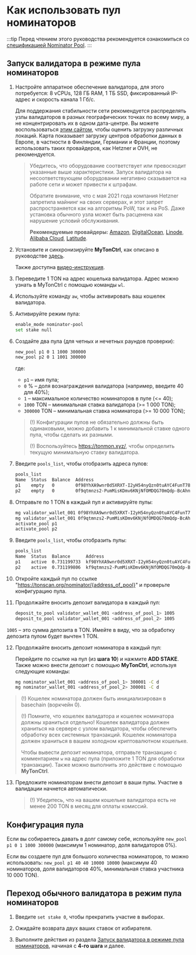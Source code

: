 # Как использовать пул номинаторов

:::tip
Перед чтением этого руководства рекомендуется ознакомиться со [спецификацией Nominator Pool](/v3/documentation/smart-contracts/contracts-specs/nominator-pool).
:::

## Запуск валидатора в режиме пула номинаторов

1. Настройте аппаратное обеспечение валидатора, для этого потребуется: 8 vCPUs, 128 ГБ RAM, 1 ТБ SSD, фиксированный IP-адрес и скорость канала 1 Гб/с.

   Для поддержания стабильности сети рекомендуется распределять узлы валидаторов в разных географических точках по всему миру, а не концентрировать их в одном дата-центре. Вы можете воспользоваться [этим сайтом](https://status.toncenter.com/), чтобы оценить загрузку различных локаций. Карта показывает загрузку центров обработки данных в Европе, в частности в Финляндии, Германии и Франции, поэтому использовать таких провайдеров, как Hetzner и OVH, не рекомендуется.

   > Убедитесь, что оборудование соответствует или превосходит указанные выше характеристики. Запуск валидатора на несоответствующем оборудовании негативно сказывается на работе сети и может привести к штрафам.
   >
   > Обратите внимание, что с мая 2021 года компания Hetzner запретила майнинг на своих серверах, и этот запрет распространяется как на алгоритмы PoW, так и на PoS. Даже установка обычного узла может быть расценена как нарушение условий обслуживания.
   >
   > **Рекомендуемые провайдеры:** [Amazon](https://aws.amazon.com/), [DigitalOcean](https://www.digitalocean.com/), [Linode](https://www.linode.com/), [Alibaba Cloud](https://alibabacloud.com/), [Latitude](https://www.latitude.sh/).

2. Установите и синхронизируйте **MyTonCtrl**, как описано в руководстве [здесь](/v3/guidelines/nodes/running-nodes/full-node#установите-mytonctrl).

   Также доступна [видео-инструкция](/v3/guidelines/nodes/running-nodes/full-node#запуск-узла-видео).

3. Переведите 1 TON на адрес кошелька валидатора. Адрес можно узнать в MyTonCtrl с помощью команды `wl`.

4. Используйте команду `aw`, чтобы активировать ваш кошелек валидатора.

5. Активируйте режим пула:

   ```bash
   enable_mode nominator-pool
   set stake null
   ```

6. Создайте два пула (для четных и нечетных раундов проверки):

   ```bash
   new_pool p1 0 1 1000 300000
   new_pool p2 0 1 1001 300000
   ```

   где:

   - `p1` – имя пула;
   - `0` % – доля вознаграждения валидатора (например, введите 40 для 40%);
   - `1` – максимальное количество номинаторов в пуле (<= 40);
   - `1000` TON – минимальная ставка валидатора (>= 1 000 TON);
   - `300000` TON – минимальная ставка номинатора (>= 10 000 TON);

   > (!) Конфигурации пулов не обязательно должны быть одинаковыми, можно добавить 1 к минимальной ставке одного пула, чтобы сделать их разными.
   >
   > (!) Воспользуйтесь https://tonmon.xyz/, чтобы определить текущую минимальную ставку валидатора.

7. Введите `pools_list`, чтобы отобразить адреса пулов:

   ```bash
   pools_list
   Name  Status  Balance  Address
   p1    empty   0        0f98YhXA9wnr0d5XRXT-I2yH54nyQzn0tuAYC4FunT780qIT
   p2    empty   0        0f9qtmnzs2-PumMisKDmv6KNjNfOMDQG70mQdp-BcAhnV5jL
   ```

8. Отправьте по 1 TON в каждый пул и активируйте пулы:

   ```bash
   mg validator_wallet_001 0f98YhXA9wnr0d5XRXT-I2yH54nyQzn0tuAYC4FunT780qIT 1
   mg validator_wallet_001 0f9qtmnzs2-PumMisKDmv6KNjNfOMDQG70mQdp-BcAhnV5jL 1
   activate_pool p1
   activate_pool p2
   ```

9. Введите `pools_list`, чтобы отобразить пулы:

   ```bash
   pools_list
   Name  Status  Balance      Address
   p1    active  0.731199733  kf98YhXA9wnr0d5XRXT-I2yH54nyQzn0tuAYC4FunT780v_W
   p2    active  0.731199806  kf9qtmnzs2-PumMisKDmv6KNjNfOMDQG70mQdp-BcAhnV8UO
   ```

10. Откройте каждый пул по ссылке "https://tonscan.org/nominator/{address_of_pool}" и проверьте конфигурацию пула.

11. Продолжайте вносить депозит валидатора в каждый пул:

    ```bash
    deposit_to_pool validator_wallet_001 <address_of_pool_1> 1005
    deposit_to_pool validator_wallet_001 <address_of_pool_2> 1005
    ```

`1005` – это сумма депозита в TON. Имейте в виду, что за обработку депозита пулом будет вычтен 1 TON.

12. Продолжайте вносить депозит номинатора в каждый пул:

    Перейдите по ссылке на пул (из **шага 10**) и нажмите **ADD STAKE**.
    Также можно внести депозит с помощью **MyTonCtrl**, используя следующие команды:

    ```bash
    mg nominator_wallet_001 <address_of_pool_1> 300001 -C d
    mg nominator_wallet_001 <address_of_pool_2> 300001 -C d
    ```

> (!) Кошелек номинатора должен быть инициализирован в basechain (воркчейн 0).
>
> (!) Помните, что кошелек валидатора и кошелек номинатора должны храниться отдельно! Кошелек валидатора должен храниться на сервере с узлом валидатора, чтобы обеспечить обработку всех системных транзакций. Кошелек номинатора должен храниться в вашем холодном криптовалютном кошельке.
>
> Чтобы вывести депозит номинатора, отправьте транзакцию с комментарием `w` на адрес пула (приложите 1 TON для обработки транзакции). Также можно выполнить это действие с помощью **MyTonCtrl**.

13. Предложите номинаторам внести депозит в ваши пулы. Участие в валидации начнется автоматически.

    > (!) Убедитесь, что на вашем кошельке валидатора есть не менее 200 TON в месяц для оплаты комиссий.

## Конфигурация пула

Если вы собираетесь давать в долг самому себе, используйте `new_pool p1 0 1 1000 300000` (максимум 1 номинатор, доля валидаторов 0%).

Если вы создаете пул для большого количества номинаторов, то можно использовать: `new_pool p1 40 40 10000 10000` (максимум 40 номинаторов, доля валидаторов 40%, минимальная ставка участника 10 000 TON).

## Переход обычного валидатора в режим пула номинаторов

1. Введите `set stake 0`, чтобы прекратить участие в выборах.

2. Ожидайте возврата двух ваших ставок от избирателя.

3. Выполните действия из раздела [Запуск валидатора в режиме пула номинаторов](#--запуск-валидатора-в-режиме-пула-номинаторов), начиная с **4-го шага** и далее.
